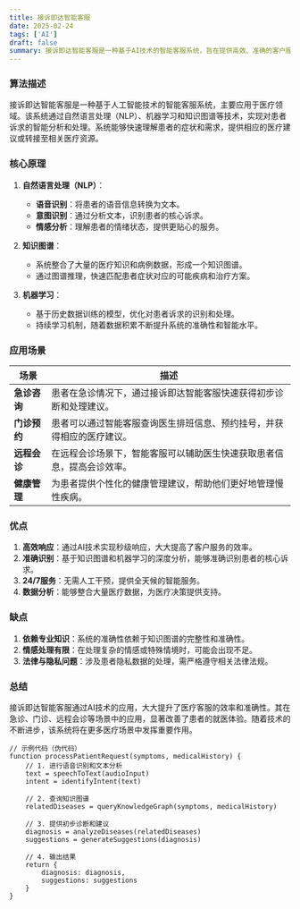 ```yaml
---
title: 接诉即达智能客服
date: 2025-02-24
tags: ['AI']
draft: false
summary: 接诉即达智能客服是一种基于AI技术的智能客服系统，旨在提供高效、准确的客户服务。
---
```


### 算法描述

接诉即达智能客服是一种基于人工智能技术的智能客服系统，主要应用于医疗领域。该系统通过自然语言处理（NLP）、机器学习和知识图谱等技术，实现对患者诉求的智能分析和处理。系统能够快速理解患者的症状和需求，提供相应的医疗建议或转接至相关医疗资源。

### 核心原理

1. **自然语言处理（NLP）**：

   - **语音识别**：将患者的语音信息转换为文本。
   - **意图识别**：通过分析文本，识别患者的核心诉求。
   - **情感分析**：理解患者的情绪状态，提供更贴心的服务。

2. **知识图谱**：

   - 系统整合了大量的医疗知识和病例数据，形成一个知识图谱。
   - 通过图谱推理，快速匹配患者症状对应的可能疾病和治疗方案。

3. **机器学习**：
   - 基于历史数据训练的模型，优化对患者诉求的识别和处理。
   - 持续学习机制，随着数据积累不断提升系统的准确性和智能水平。

### 应用场景

| **场景**     | **描述**                                                               |
| ------------ | ---------------------------------------------------------------------- |
| **急诊咨询** | 患者在急诊情况下，通过接诉即达智能客服快速获得初步诊断和处理建议。     |
| **门诊预约** | 患者可以通过智能客服查询医生排班信息、预约挂号，并获得相应的医疗建议。 |
| **远程会诊** | 在远程会诊场景下，智能客服可以辅助医生快速获取患者信息，提高会诊效率。 |
| **健康管理** | 为患者提供个性化的健康管理建议，帮助他们更好地管理慢性疾病。           |

### 优点

1. **高效响应**：通过AI技术实现秒级响应，大大提高了客户服务的效率。
2. **准确识别**：基于知识图谱和机器学习的深度分析，能够准确识别患者的核心诉求。
3. **24/7服务**：无需人工干预，提供全天候的智能服务。
4. **数据分析**：能够整合大量医疗数据，为医疗决策提供支持。

### 缺点

1. **依赖专业知识**：系统的准确性依赖于知识图谱的完整性和准确性。
2. **情感处理有限**：在处理复杂的情感或特殊情境时，可能会出现不足。
3. **法律与隐私问题**：涉及患者隐私数据的处理，需严格遵守相关法律法规。

### 总结

接诉即达智能客服通过AI技术的应用，大大提升了医疗客服的效率和准确性。其在急诊、门诊、远程会诊等场景中的应用，显著改善了患者的就医体验。随着技术的不断进步，该系统将在更多医疗场景中发挥重要作用。

```plaintext
// 示例代码（伪代码）
function processPatientRequest(symptoms, medicalHistory) {
    // 1. 进行语音识别和文本分析
    text = speechToText(audioInput)
    intent = identifyIntent(text)

    // 2. 查询知识图谱
    relatedDiseases = queryKnowledgeGraph(symptoms, medicalHistory)

    // 3. 提供初步诊断和建议
    diagnosis = analyzeDiseases(relatedDiseases)
    suggestions = generateSuggestions(diagnosis)

    // 4. 输出结果
    return {
        diagnosis: diagnosis,
        suggestions: suggestions
    }
}
```
